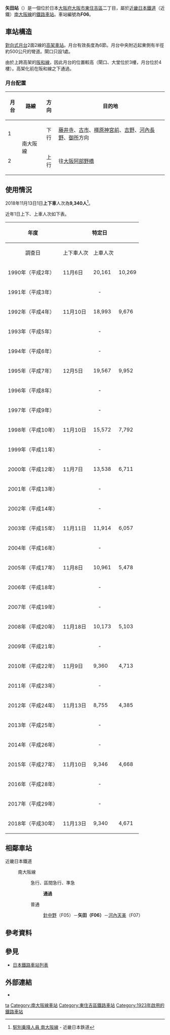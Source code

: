 {{日本車站資訊
|公司色     = #c03
|文字色     = 
|站名       = 矢田站
|圖片       = Kintetsu Yata Station.jpg
|圖片說明   = 矢田站西口（2019年12月28日攝）
|日文原名   = 矢田
|平假名     = やた
|羅馬拼音   = Yata
|電報略號   = ヤタ
|所在地     = {{JPN}}[[大阪府|大阪府]][[大阪市|大阪市]][[東住吉區|東住吉區]]{{link-ja|矢田 (大阪市)|矢田 (大阪市)|矢田}}二丁目25番27號
|坐標       = {{coord|34|36|21.51|N|135|31|58.29|E|display=inline,title}}
|車站構造   = [[高架車站|高架車站]]
|月台配置   = 2面2線
|啟用年月日 = 1923年（[[大正|大正]]12年）4月13日
|廢站年月日 = 
|乘客人數   = 
|上下車人次 = 9,340
|統計年度   = 2018年
|轉車       = 
|備註       = * 地面車站時代為2面4線
|adjacent = {{Adjacent stations|system=近畿日本鐵道|line=F南大阪線|left=針中野|right=河內天美|note-left=F05<br />1.3km|note-mid={{近鐵車站編號|F|06}}<br />距離[[大阪阿部野橋站|大阪阿部野橋]]5.1km|note-right=F07<br />2.2km}}
}}
'''矢田站'''（{{jpn|j=矢田駅|hg=やたえき|rm=Yata eki|f=y}}）是一個位於日本[[大阪府|大阪府]][[大阪市|大阪市]][[東住吉區|東住吉區]]{{link-ja|矢田 (大阪市)|矢田 (大阪市)|矢田}}二丁目，屬於[[近畿日本鐵道|近畿日本鐵道]]（近鐵）[[南大阪線|南大阪線]]的[[鐵路車站|鐵路車站]]。車站編號為'''F06'''。
== 車站構造 ==
[[對向式月台|對向式月台]]2面2線的[[高架車站|高架車站]]。月台有效長度為6節。月台中央附近起東側有半徑約500公尺的彎道。閘口只設1處。

由於上跨高架的[[阪和線|阪和線]]，因此月台的位置較高（閘口、大堂位於3樓，月台位於4樓）。高架化前在阪和線之下通過。

=== 月台配置 ===
{| class="wikitable"
!月台!!路線!!方向!!目的地
|-
! 1
|rowspan=2| {{近鐵車站編號|F}} 南大阪線
| style="text-align:center" | 下行
| [[藤井寺站|藤井寺]]、[[古市站_(大阪府)|古市]]、[[橿原神宮前站|橿原神宮前]]、[[吉野站_(奈良縣)|吉野]]、[[河內長野站|河內長野]]、[[近鐵御所站|御所]]方向
|-
! 2
| style="text-align:center" | 上行
| 往[[大阪阿部野橋站|大阪阿部野橋]]
|}
<!--上記の行先表記は、ホーム上の案内標識に合わせた--->

== 使用情況 ==
2018年11月13日1日'''上下車'''人次為'''9,340人'''<ref>[https://www.kintetsu.co.jp/tetsudo/e.html#01 駅別乗降人員 南大阪線] {{Wayback|url=https://www.kintetsu.co.jp/tetsudo/e.html#01 |date=20200218154410 }} - 近畿日本鉄道</ref>。

近年1日上下、上車人次如下表。
{| class="wikitable" style="text-align:right;"
|-
!rowspan="2"|年度
!style="text-align:center;" colspan="3"|特定日
!style="text-align:center;" rowspan="2"|1日平均<br/>上車人次<ref>大阪市統計書</ref> 
!rowspan="2"|來源
|-
!style="text-align:center;" colspan="1"|調查日
!style="text-align:center;" colspan="1"|上下車人次
!style="text-align:center;" colspan="1"|上車人次
|-
|1990年（平成{{0}}2年）
| 11月{{0}}6日 || 20,161 || 10,269
|11,221
|<ref>{{PDFlink|[http://www.pref.osaka.lg.jp/attach/3355/00088143/tn1991n110.pdf 大阪府統計年鑑（平成3年）]}}</ref>
|-
|1991年（平成{{0}}3年）
|colspan="3" style="text-align:center;"| -
|12,243
|
|-
|1992年（平成{{0}}4年）
| 11月10日 || 18,993 || 9,676
|11,146
|<ref>{{PDFlink|[http://www.pref.osaka.lg.jp/attach/3355/00085641/tn1993n110.pdf 大阪府統計年鑑（平成5年）]}}</ref>
|-
|1993年（平成{{0}}5年）
|colspan="3" style="text-align:center;"| -
|10,980
|
|-
|1994年（平成{{0}}6年）
|colspan="3" style="text-align:center;"| -
|10,872
|
|-
|1995年（平成{{0}}7年）
| 12月{{0}}5日 || 19,567 || 9,952
|10,816
|<ref>{{PDFlink|[http://www.pref.osaka.lg.jp/attach/3355/00085307/tn1996n110.pdf 大阪府統計年鑑（平成8年）]}}</ref>
|-
|1996年（平成{{0}}8年）
|colspan="3" style="text-align:center;"| -
|10,220
|
|-
|1997年（平成{{0}}9年）
|colspan="3" style="text-align:center;"| -
|9,623
|
|-
|1998年（平成10年）
| 11月10日 || 15,572 || 7,792
|8,911
|<ref>{{PDFlink|[http://www.pref.osaka.lg.jp/attach/3355/00085083/tn1999n110.pdf 大阪府統計年鑑（平成11年）]}}</ref>
|-
|1999年（平成11年）
|colspan="3" style="text-align:center;"| -
|7,915
|
|-
|2000年（平成12年）
| 11月{{0}}7日 || 13,538 || 6,711
|7,676
|<ref>{{PDFlink|[http://www.pref.osaka.lg.jp/attach/3355/00076905/tn01n110.pdf 大阪府統計年鑑（平成13年）]}}</ref>
|-
|2001年（平成13年）
|colspan="3" style="text-align:center;"| -
|7,364
|
|-
|2002年（平成14年）
|colspan="3" style="text-align:center;"| -
|6,815
|
|-
|2003年（平成15年）
| 11月11日 || 11,914 || 6,057
|6,429
|<ref>{{PDFlink|[http://www.pref.osaka.lg.jp/attach/3355/00076902/tn04n110.pdf 大阪府統計年鑑（平成16年）]}}</ref>
|-
|2004年（平成16年）
|colspan="3" style="text-align:center;"| -
|6,075
|
|-
|2005年（平成17年）
| 11月{{0}}8日 || 10,961 || 5,478
|5,850
|<ref>{{PDFlink|[http://www.pref.osaka.lg.jp/attach/3355/00076900/tn06n110.pdf 大阪府統計年鑑（平成18年）]}}</ref>
|-
|2006年（平成18年）
|colspan="3" style="text-align:center;"| -
|5,755
|
|-
|2007年（平成19年）
|colspan="3" style="text-align:center;"| -
|5,613
|
|-
|2008年（平成20年）
| 11月18日 || 10,173 || 5,103
|5,460
|<ref>{{PDFlink|[http://www.pref.osaka.lg.jp/attach/3355/00064556/tn09n090.pdf 大阪府統計年鑑（平成21年）]}}</ref>
|-
|2009年（平成21年）
|colspan="3" style="text-align:center;"| -
|5,224
|
|-
|2010年（平成22年）
| 11月{{0}}9日 || 9,360 || 4,713
|5,077
|<ref>{{PDFlink|[http://www.pref.osaka.lg.jp/attach/3355/00093411/tn2011n090.pdf 大阪府統計年鑑（平成23年）]}}</ref>
|-
|2011年（平成23年）
|colspan="3" style="text-align:center;"| -
|4,907
|
|-
|2012年（平成24年）
| 11月13日 || 8,755 || 4,385
|4,806
|<ref>{{PDFlink|[http://www.pref.osaka.lg.jp/attach/3355/00144873/tn2013n09.pdf 大阪府統計年鑑（平成25年）]}}</ref>
|-
|2013年（平成25年）
|colspan="3" style="text-align:center;"| -
|4,949
|
|-
|2014年（平成26年）
|colspan="3" style="text-align:center;"| -
|4,974
|
|-
|2015年（平成27年）
| 11月10日 || 9,346 || 4,668
|4,997
|<ref>{{PDFlink|[http://www.pref.osaka.lg.jp/attach/3355/00242803/tn2016n09.pdf 大阪府統計年鑑（平成28年）]}}</ref>
|-
|2016年（平成28年）
|style="text-align:center;" colspan="3"| -
|4,971
|
|-
|2017年（平成29年）
|style="text-align:center;" colspan="3"| -
|5,060
|
|-
|2018年（平成30年）
| 11月13日 || 9,340 || 4,671
|5,023
|<ref>{{PDFlink|[http://www.pref.osaka.lg.jp/attach/3355/00357824/n2019-09.pdf 大阪府統計年鑑（令和元年）]}}</ref>
|}
== 相鄰車站 ==
;近畿日本鐵道
:{{近鐵車站編號|F}} 南大阪線
::{{Color|#ff8000|■}}急行、{{Color|red|■}}區間急行、{{Color|#009933|■}}準急
:::'''通過'''
::{{Color|#0033cc|■}}普通
:::[[針中野站|針中野]]（F05）－'''矢田（F06）'''－[[河內天美站|河內天美]]（F07）

== 參考資料 ==
{{reflist}}

== 參見 ==
* [[日本鐵路車站列表|日本鐵路車站列表]]

== 外部連結 ==
* {{外部連結/近畿日本鐵道車站|07010|矢田}}

{{南大阪線}}

{{DEFAULTSORT:Yata}}
[[Category:日本鐵路車站_Ya|ta]]
[[Category:南大阪線車站|Category:南大阪線車站]]
[[Category:東住吉區鐵路車站|Category:東住吉區鐵路車站]]
[[Category:1923年啟用的鐵路車站|Category:1923年啟用的鐵路車站]]